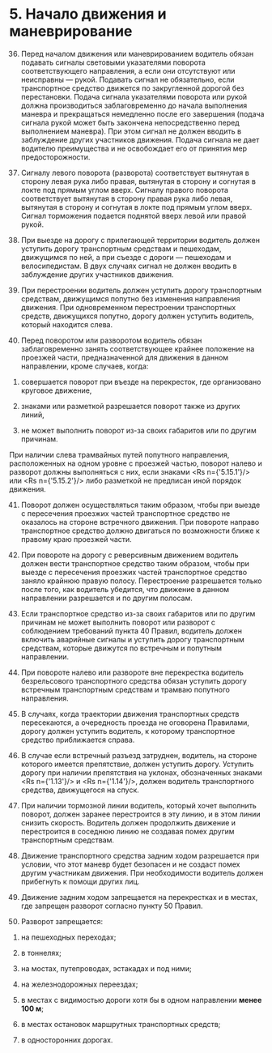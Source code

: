 
# 5. Начало движения и маневрирование

36. Перед началом движения или маневрированием водитель обязан подавать сигналы световыми указателями поворота соответствующего направления, а если они отсутствуют или неисправны — рукой. Подавать сигнал не обязательно, если транспортное средство движется по закругленной дорогой без перестановки. Подача сигнала указателями поворота или рукой должна производиться заблаговременно до начала выполнения маневра и прекращаться немедленно после его завершения (подача сигнала рукой может быть закончена непосредственно перед выполнением маневра). При этом сигнал не должен вводить в заблуждение других участников движения. Подача сигнала не дает водителю преимущества и не освобождает его от принятия мер предосторожности.

37. Сигналу левого поворота (разворота) соответствует вытянутая в сторону левая рука либо правая, вытянутая в сторону и согнутая в локте под прямым углом вверх. Сигналу правого поворота соответствует вытянутая в сторону правая рука либо левая, вытянутая в сторону и согнутая в локте под прямым углом вверх. Сигнал торможения подается поднятой вверх левой или правой рукой.

38. При выезде на дорогу с прилегающей территории водитель должен уступить дорогу транспортным средствам и пешеходам, движущимся по ней, а при съезде с дороги — пешеходам и велосипедистам. В двух случаях сигнал не должен вводить в заблуждение других участников движения.

39. При перестроении водитель должен уступить дорогу транспортным средствам, движущимся попутно без изменения направления движения. При одновременном перестроении транспортных средств, движущихся попутно, дорогу должен уступить водитель, который находится слева.

40. <Ref is='40'/>Перед поворотом или разворотом водитель обязан заблаговременно занять соответствующее крайнее положение на проезжей части, предназначенной для движения в данном направлении, кроме случаев, когда:

1) совершается поворот при въезде на перекресток, где организовано круговое движение,

2) знаками или разметкой разрешается поворот также из других линий,

3) не может выполнить поворот из-за своих габаритов или по другим причинам.

При наличии слева трамвайных путей попутного направления, расположенных на одном уровне с проезжей частью, поворот налево и разворот должны выполняться с них, если знаками <Rs n={'5.15.1'}/> или <Rs n={'5.15.2'}/> либо разметкой <Rm n='1.18' /> не предписан иной порядок движения.

41. Поворот должен осуществляться таким образом, чтобы при выезде с пересечения проезжих частей транспортное средство не оказалось на стороне встречного движения. При повороте направо транспортное средство должно двигаться по возможности ближе к правому краю проезжей части.

42. При повороте на дорогу с реверсивным движением водитель должен вести транспортное средство таким образом, чтобы при выезде с пересечения проезжих частей транспортное средство заняло крайнюю правую полосу. Перестроение разрешается только после того, как водитель убедится, что движение в данном направлении разрешается и по другим полосам.

43. <Ref is='43'/>Если транспортное средство из-за своих габаритов или по другим причинам не может выполнить поворот или разворот с соблюдением требований <Rl from='43' to='40'>пункта 40</Rl> Правил, водитель должен включить аварийные сигналы и уступить дорогу транспортным средствам, которые движутся по встречным и попутным направлении.

44. При повороте налево или развороте вне перекрестка водитель безрельсового транспортного средства обязан уступить дорогу встречным транспортным средствам и трамваю попутного направления.

45. В случаях, когда траектории движения транспортных средств пересекаются, а очередность проезда не оговорена Правилами, дорогу должен уступить водитель, к которому транспортное средство приближается справа.

46. В случае если встречный разъезд затруднен, водитель, на стороне которого имеется препятствие, должен уступить дорогу. Уступить дорогу при наличии препятствия на уклонах, обозначенных знаками <Rs n={'1.13'}/> и <Rs n={'1.14'}/>, должен водитель транспортного средства, движущегося на спуск.

47. При наличии тормозной линии водитель, который хочет выполнить поворот, должен заранее перестроится в эту линию, и в этом линии снизить скорость. Водитель должен продолжить движение и перестроится в соседнюю линию не создавая помех другим транспортным средствам.

48. Движение транспортного средства задним ходом разрешается при условии, что этот маневр будет безопасен и не создаст помех другим участникам движения. При необходимости водитель должен прибегнуть к помощи других лиц.

49. <Ref is='49'/>Движение задним ходом запрещается на перекрестках и в местах, где запрещен разворот согласно <Rl from='49' to='50'>пункту 50</Rl> Правил.

50. <Ref is='50'/>Разворот запрещается:

1) на пешеходных переходах;

2) в тоннелях;

3) на мостах, путепроводах, эстакадах и под ними;

4) на железнодорожных переездах;

5) в местах с видимостью дороги хотя бы в одном направлении **менее 100 м**;

6) в местах остановок маршрутных транспортных средств;

7) в односторонних дорогах.
